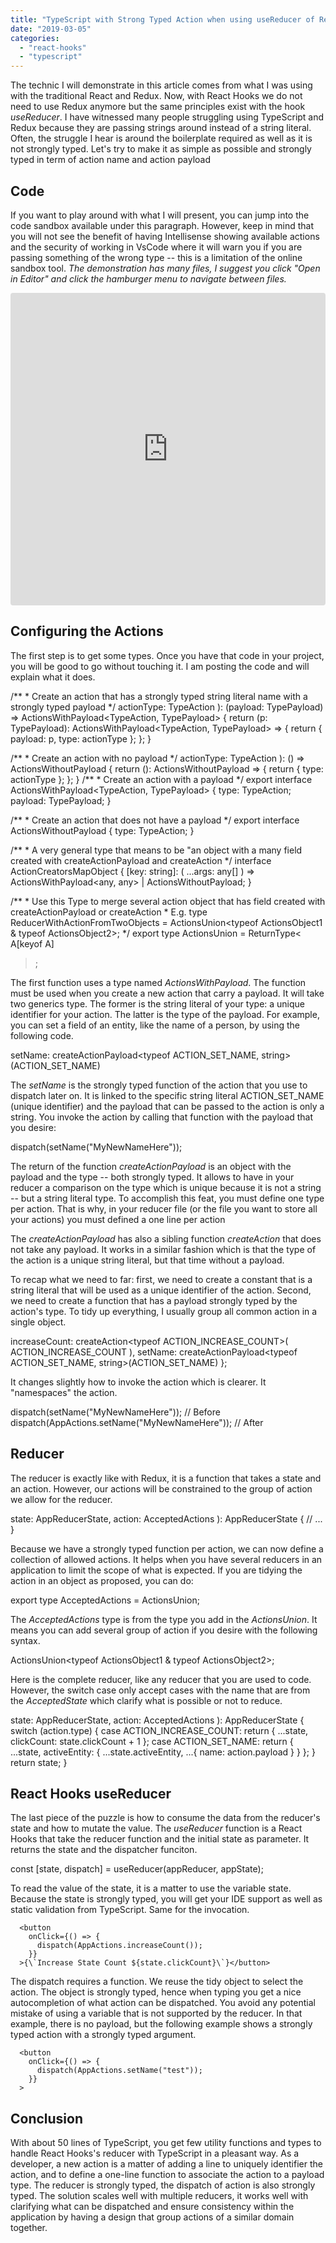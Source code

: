 ```yaml
---
title: "TypeScript with Strong Typed Action when using useReducer of React Hooks"
date: "2019-03-05"
categories: 
  - "react-hooks"
  - "typescript"
---
```


The technic I will demonstrate in this article comes from what I was using with the traditional React and Redux. Now, with React Hooks we do not need to use Redux anymore but the same principles exist with the hook _useReducer_. I have witnessed many people struggling using TypeScript and Redux because they are passing strings around instead of a string literal. Often, the struggle I hear is around the boilerplate required as well as it is not strongly typed. Let's try to make it as simple as possible and strongly typed in term of action name and action payload

## Code

If you want to play around with what I will present, you can jump into the code sandbox available under this paragraph. However, keep in mind that you will not see the benefit of having Intellisense showing available actions and the security of working in VsCode where it will warn you if you are passing something of the wrong type -- this is a limitation of the online sandbox tool. _The demonstration has many files, I suggest you click "Open in Editor" and click the hamburger menu to navigate between files._

<iframe src="https://codesandbox.io/embed/ll6n2p8omq?fontsize=14&amp;view=editor" style="width:100%; height:500px; border:0; border-radius: 4px; overflow:hidden;" sandbox="allow-modals allow-forms allow-popups allow-scripts allow-same-origin"></iframe>

## Configuring the Actions

The first step is to get some types. Once you have that code in your project, you will be good to go without touching it. I am posting the code and will explain what it does.

/\*\*
 \* Create an action that has a strongly typed string literal name with a strongly typed payload
 \*/
  actionType: TypeAction
): (payload: TypePayload) => ActionsWithPayload<TypeAction, TypePayload> {
  return (p: TypePayload): ActionsWithPayload<TypeAction, TypePayload> => {
    return {
      payload: p,
      type: actionType
    };
  };
}

/\*\*
 \* Create an action with no payload
 \*/
  actionType: TypeAction
): () => ActionsWithoutPayload<TypeAction> {
  return (): ActionsWithoutPayload<TypeAction> => {
    return {
      type: actionType
    };
  };
}
/\*\*
 \* Create an action with a payload
 \*/
export interface ActionsWithPayload<TypeAction, TypePayload> {
  type: TypeAction;
  payload: TypePayload;
}

/\*\*
 \* Create an action that does not have a payload
 \*/
export interface ActionsWithoutPayload<TypeAction> {
  type: TypeAction;
}

/\*\*
 \* A very general type that means to be "an object with a many field created with createActionPayload and createAction
 \*/
interface ActionCreatorsMapObject {
  \[key: string\]: (
    ...args: any\[\]
  ) => ActionsWithPayload<any, any> | ActionsWithoutPayload<any>;
}

/\*\*
 \* Use this Type to merge several action object that has field created with createActionPayload or createAction
 \* E.g. type ReducerWithActionFromTwoObjects = ActionsUnion<typeof ActionsObject1 & typeof ActionsObject2>;
 \*/
export type ActionsUnion<A extends ActionCreatorsMapObject> = ReturnType<
  A\[keyof A\]
>;

The first function uses a type named _ActionsWithPayload_. The function must be used when you create a new action that carry a payload. It will take two generics type. The former is the string literal of your type: a unique identifier for your action. The latter is the type of the payload. For example, you can set a field of an entity, like the name of a person, by using the following code.

setName: createActionPayload<typeof ACTION\_SET\_NAME, string>(ACTION\_SET\_NAME)

The _setName_ is the strongly typed function of the action that you use to dispatch later on. It is linked to the specific string literal ACTION\_SET\_NAME (unique identifier) and the payload that can be passed to the action is only a string. You invoke the action by calling that function with the payload that you desire:

dispatch(setName("MyNewNameHere"));

The return of the function _createActionPayload_ is an object with the payload and the type -- both strongly typed. It allows to have in your reducer a comparison on the type which is unique because it is not a string -- but a string literal type. To accomplish this feat, you must define one type per action. That is why, in your reducer file (or the file you want to store all your actions) you must defined a one line per action


The _createActionPayload_ has also a sibling function _createAction_ that does not take any payload. It works in a similar fashion which is that the type of the action is a unique string literal, but that time without a payload.

To recap what we need to far: first, we need to create a constant that is a string literal that will be used as a unique identifier of the action. Second, we need to create a function that has a payload strongly typed by the action's type. To tidy up everything, I usually group all common action in a single object.

  increaseCount: createAction<typeof ACTION\_INCREASE\_COUNT>(
    ACTION\_INCREASE\_COUNT
  ),
  setName: createActionPayload<typeof ACTION\_SET\_NAME, string>(ACTION\_SET\_NAME)
};

It changes slightly how to invoke the action which is clearer. It "namespaces" the action.

dispatch(setName("MyNewNameHere")); // Before
dispatch(AppActions.setName("MyNewNameHere")); // After

## Reducer

The reducer is exactly like with Redux, it is a function that takes a state and an action. However, our actions will be constrained to the group of action we allow for the reducer.

  state: AppReducerState,
  action: AcceptedActions
): AppReducerState {
// ... 
}

Because we have a strongly typed function per action, we can now define a collection of allowed actions. It helps when you have several reducers in an application to limit the scope of what is expected. If you are tidying the action in an object as proposed, you can do:

export type AcceptedActions = ActionsUnion<typeof AppActions>;

The _AcceptedActions_ type is from the type you add in the _ActionsUnion_. It means you can add several group of action if you desire with the following syntax.

ActionsUnion<typeof ActionsObject1 & typeof ActionsObject2>;

Here is the complete reducer, like any reducer that you are used to code. However, the switch case only accept cases with the name that are from the _AcceptedState_ which clarify what is possible or not to reduce.

  state: AppReducerState,
  action: AcceptedActions
): AppReducerState {
  switch (action.type) {
    case ACTION\_INCREASE\_COUNT:
      return {
        ...state,
        clickCount: state.clickCount + 1
      };
    case ACTION\_SET\_NAME:
      return {
        ...state,
        activeEntity: { ...state.activeEntity, ...{ name: action.payload } }
      };
  }
  return state;
}

## React Hooks useReducer

The last piece of the puzzle is how to consume the data from the reducer's state and how to mutate the value. The _useReducer_ function is a React Hooks that take the reducer function and the initial state as parameter. It returns the state and the dispatcher funciton.

const \[state, dispatch\] = useReducer(appReducer, appState);

To read the value of the state, it is a matter to use the variable state. Because the state is strongly typed, you will get your IDE support as well as static validation from TypeScript. Same for the invocation.

      <button
        onClick={() => {
          dispatch(AppActions.increaseCount());
        }}
      >{\`Increase State Count ${state.clickCount}\`}</button>

The dispatch requires a function. We reuse the tidy object to select the action. The object is strongly typed, hence when typing you get a nice autocompletion of what action can be dispatched. You avoid any potential mistake of using a variable that is not supported by the reducer. In that example, there is no payload, but the following example shows a strongly typed action with a strongly typed argument.

      <button
        onClick={() => {
          dispatch(AppActions.setName("test"));
        }}
      >

## Conclusion

With about 50 lines of TypeScript, you get few utility functions and types to handle React Hooks's reducer with TypeScript in a pleasant way. As a developer, a new action is a matter of adding a line to uniquely identifier the action, and to define a one-line function to associate the action to a payload type. The reducer is strongly typed, the dispatch of action is also strongly typed. The solution scales well with multiple reducers, it works well with clarifying what can be dispatched and ensure consistency within the application by having a design that group actions of a similar domain together.
